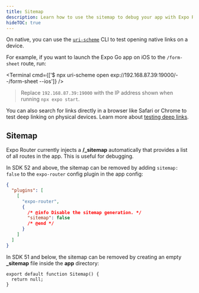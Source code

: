 ```yaml
---
title: Sitemap
description: Learn how to use the sitemap to debug your app with Expo Router.
hideTOC: true
---
```



On native, you can use the [`uri-scheme`](https://www.npmjs.com/package/uri-scheme) CLI to test opening native links on a device.

For example, if you want to launch the Expo Go app on iOS to the `/form-sheet` route, run:

<Terminal cmd={['$ npx uri-scheme open exp://192.168.87.39:19000/--/form-sheet --ios']} />

> Replace `192.168.87.39:19000` with the IP address shown when running `npx expo start`.

You can also search for links directly in a browser like Safari or Chrome to test deep linking on physical devices. Learn more about [testing deep links](https://reactnavigation.org/docs/deep-linking).

## Sitemap

<ContentSpotlight
  alt="Directory structure"
  src="/static/images/expo-router/directory.png"
  className="max-w-[720px]"
/>

Expo Router currently injects a **/\_sitemap** automatically that provides a list of all routes in the app. This is useful for debugging.

In SDK 52 and above, the sitemap can be removed by adding `sitemap: false` to the `expo-router` config plugin in the app config:

```json app.json
{
  "plugins": [
    [
      "expo-router",
      {
        /* @info Disable the sitemap generation. */
        "sitemap": false
        /* @end */
      }
    ]
  ]
}
```

In SDK 51 and below, the sitemap can be removed by creating an empty **\_sitemap** file inside the **app** directory:

```tsx app/_sitemap.tsx
export default function Sitemap() {
  return null;
}
```
